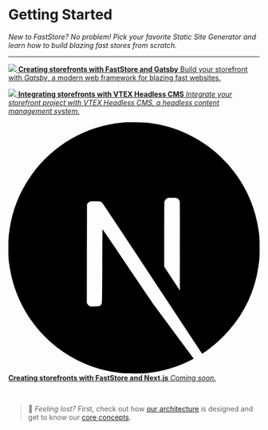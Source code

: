 

# Getting Started

*New to FastStore? No problem! Pick your favorite Static Site Generator and learn how to build blazing fast stores from scratch.*

---

<CardGrid home>

[ ![](https://vtexhelp.vtexassets.com/assets/docs/src/Gatsby_Logo___0c1301a5069ee6121018595120341599.svg) **Creating storefronts with FastStore and Gatsby** Build your storefront with *Gatsby*, a modern web framework for blazing fast websites. ](/tutorials/gatsby-overview)


[ ![](/img/logo.svg) **Integrating storefronts with VTEX Headless CMS** *Integrate your storefront project with *VTEX Headless CMS*, a headless content management system.* ](/tutorials/cms-overview)

[ <svg xmlns="http://www.w3.org/2000/svg" viewBox="0 0 48 48"><path d="m22.43.01-.73.07C14.88.69 8.5 4.37 4.45 10.02A23.75 23.75 0 0 0 .22 20.51a18.3 18.3 0 0 0-.22 3.5c0 1.78.02 2.17.22 3.49A24.1 24.1 0 0 0 21.7 47.94c.73.08 3.87.08 4.6 0a24.22 24.22 0 0 0 8.65-2.53c.4-.2.49-.27.43-.31-.03-.03-1.8-2.4-3.9-5.24l-3.84-5.19-4.81-7.11a688.2 688.2 0 0 0-4.84-7.12c-.02 0-.04 3.16-.05 7.02-.02 6.76-.02 7.04-.1 7.2a.85.85 0 0 1-.42.42c-.15.08-.28.1-.99.1h-.81l-.22-.15a.88.88 0 0 1-.31-.34l-.1-.2.01-9.42.02-9.4.14-.19c.08-.1.24-.22.35-.29.19-.09.27-.1 1.08-.1.95 0 1.11.04 1.36.31.07.08 2.68 4 5.8 8.72l9.46 14.34 3.8 5.76.2-.13c1.7-1.1 3.5-2.68 4.92-4.32a23.89 23.89 0 0 0 5.65-12.27c.2-1.32.22-1.7.22-3.5 0-1.78-.02-2.17-.22-3.49A24.1 24.1 0 0 0 26.37.07c-.45-.04-3.55-.1-3.94-.06zm9.82 14.52a.95.95 0 0 1 .48.55c.03.12.04 2.73.03 8.61v8.44l-1.5-2.28-1.49-2.28v-6.14c0-3.96.02-6.19.05-6.3a.96.96 0 0 1 .46-.59c.2-.1.26-.1 1-.1.7 0 .82 0 .97.09z" fill="var(--ifm-color-black)"/></svg> **Creating storefronts with FastStore and Next.js** *Coming soon.* ](./)

</CardGrid>
<br/>

> 🧐 *Feeling lost?* First, check out how [our architecture](/tutorials/fundamentals/0) is designed and get to know our [core concepts](/tutorials/fundamentals/2).

